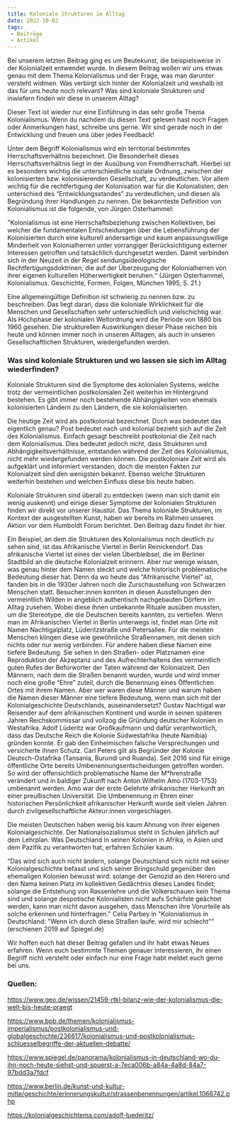 ```yaml
---
title: Koloniale Strukturen im Alltag
date: 2022-10-02
tags:
 - Beiträge
 - Artikel
---
```


Bei unserem letzten Beitrag ging es um Beutekunst, die beispielsweise in der Kolonialzeit entwendet wurde. In diesem Beitrag wollen wir uns etwas genau mit dem Thema Kolonialismus und der Frage, was man darunter versteht widmen. Was verbirgt sich hinter der Kolonialzeit und weshalb ist das für uns heute noch relevant? Was sind koloniale Strukturen und inwiefern finden wir diese in unserem Alltag?

Dieser Text ist wieder nur eine Einführung in das sehr große Thema Kolonialismus. Wenn du nachdem du diesen Text gelesen hast noch Fragen oder Anmerkungen hast, schreibe uns gerne. Wir sind gerade noch in der Entwicklung und freuen uns über jedes Feedback!

Unter dem Begriff Kolonialismus wird ein territorial bestimmtes Herrschaftsverhältnis bezeichnet. Die Besonderheit dieses Herrschaftsverhältnis liegt in der Ausübung von Fremdherrschaft. Hierbei ist es besonders wichtig die unterschiedliche soziale Ordnung, zwischen der kolonisierten bzw. kolonisierenden Gesellschaft, zu verdeutlichen. Vor allem wichtig für die rechtfertigung der Kolonisation war für die Kolonialisten, den unterschied des “Entwicklungsstandes” zu verdeutlichen, und diesen als Begründung ihrer Handlungen zu nennen.  Die bekannteste Definition von Kolonialismus ist die folgende, von Jürgen Osterhammel:

"Kolonialismus ist eine Herrschaftsbeziehung zwischen Kollektiven, bei welcher die fundamentalen Entscheidungen über die Lebensführung der Kolonisierten durch eine kulturell andersartige und kaum anpassungswillige Minderheit von Kolonialherren unter vorrangiger Berücksichtigung externer Interessen getroffen und tatsächlich durchgesetzt werden. Damit verbinden sich in der Neuzeit in der Regel sendungsideologische Rechtfertigungsdoktrinen, die auf der Überzeugung der Kolonialherren von ihrer eigenen kulturellen Höherwertigkeit beruhen.“  (Jürgen Osterhammel, Kolonialismus. Geschichte, Formen, Folgen, München 1995, S. 21.)

Eine allgemeingültige Definition ist schwierig zu nennen bzw. zu beschreiben. Das liegt daran, dass die koloniale Wirklichkeit für die Menschen und Gesellschaften sehr unterschiedlich und vielschichtig war. Als Hochphase der kolonialen Weltordnung wird die Periode von 1880 bis 1960 gesehen. Die strukturellen Auswirkungen dieser Phase reichen bis heute und können immer noch in  unseren Alltagen, als auch in unseren Gesellschaftlichen Strukturen, wiedergefunden werden.

 

### Was sind koloniale Strukturen und wo lassen sie sich im Alltag wiederfinden?

Koloniale Strukturen sind die Symptome des kolonialen Systems, welche trotz der vermeintlichen postkolonialen Zeit weiterhin im Hintergrund bestehen. Es gibt immer noch bestehende Abhängigkeiten von ehemals kolonisierten Ländern zu den Ländern, die sie kolonialisierten.

Die heutige Zeit wird als postkolonial bezeichnet. Doch was bedeutet das eigentlich genau? Post bedeutet nach und kolonial bezieht sich auf die Zeit des Kolonialismus. Einfach gesagt beschreibt  postkolonial die Zeit nach dem Kolonialismus. Dies bedeutet jedoch nicht, dass Strukturen und Abhängigkeitsverhältnisse, entstanden während der Zeit des Kolonialismus,  nicht mehr wiedergefunden werden können.  Die postkoloniale Zeit wird als aufgeklärt und informiert verstanden, doch die meisten Fakten zur Kolonialzeit sind den wenigsten bekannt. Ebenso welche Strukturen weiterhin bestehen und welchen Einfluss diese bis heute haben.

Koloniale Strukturen sind überall zu entdecken (wenn man sich damit ein wenig auskennt)  und einige dieser Symptome der kolonialen Strukturen finden wir direkt vor unserer Haustür. Das Thema koloniale Strukturen, im Kontext der ausgestellten Kunst, haben wir bereits im Rahmen unseres Aktion vor dem Humboldt Forum berichtet. Den Beitrag dazu findet ihr hier.

Ein Beispiel, an dem die Strukturen des Kolonialismus noch deutlich zu sehen sind, ist das Afrikanische Viertel in Berlin Reinickendorf. Das afrikanische Viertel ist eines der vielen Überbleibsel, die im Berliner Stadtbild an die deutsche Kolonialzeit erinnern. Aber nur wenige wissen, was genau hinter dem Namen steckt und welche historisch problematische Bedeutung dieser hat. Denn da wo heute das “Afrikanische Viertel” ist, fanden bis in die 1930er Jahren noch die Zurschaustellung von Schwarzen Menschen statt. Besucher:innen konnten in diesen Ausstellungen den vermeintlich Wilden in angeblich authentisch nachgebauten Dörfern im Alltag zusehen. Wobei diese ihnen unbekannte Rituale ausüben mussten, um die Stereotype, die die Deutschen bereits kannten, zu vertiefen. Wenn man im Afrikanischen Viertel in Berlin unterwegs ist, findet man Orte mit Namen Nachtigalplatz, Lüderitzstraße und Petersallee. Für die meisten Menschen klingen diese wie gewöhnliche Straßennamen, mit denen sich nichts oder nur wenig verbinden. Für andere haben diese Namen eine tiefere Bedeutung. Sie sehen in den Straßen- oder Platznamen eine Reproduktion der Akzeptanz und des Aufrechterhaltens des vermeintlich guten Rufes der Befürworter der Taten während der Kolonialzeit. Den Männern, nach dem die Straßen benannt wurden, wurde und wird immer noch eine große “Ehre” zuteil, durch die Benennung eines Öffentlichen Ortes mit ihrem Namen. Aber wer waren diese Männer und warum haben die Namen dieser Männer eine tiefere Bedeutung, wenn man sich mit der Kolonialgeschichte Deutschlands, auseinandersetzt? Gustav Nachtigal war Reisender auf dem afrikanischen Kontinent und wurde in seinen späteren Jahren Reichskommissar und vollzog die Gründung deutscher Kolonien in Westafrika. Adolf Lüderitz war Großkaufmann und dafür verantwortlich, dass das Deutsche Reich die Kolonie Südwestafrika (heute Namibia) gründen konnte. Er gab den Einheimischen falsche Versprechungen und versicherte ihnen Schutz. Carl Peters gilt als Begründer der Kolonie Deutsch-Ostafrika (Tansania, Burundi und Ruanda).                                                                     Seit 2016 sind für einige öffentliche Orte bereits Umbenennungsentscheidungen getroffen worden.  So wird der offensichtlich problematische Name der M*hrenstraße verändert und in baldiger Zukunft nach Anton Wilhelm Amo (1703-1753)  umbenannt werden. Amo war der erste Gelehrte afrikanischer Herkunft an einer preußischen Universität.  Die Umbenennung in Ehren einer historischen Persönlichkeit afrikanischer Herkunft wurde seit vielen Jahren durch zivilgesellschaftliche Akteur:innen vorgeschlagen. 

Die meisten Deutschen haben wenig bis kaum Ahnung von ihrer eigenen Kolonialgeschichte. Der Nationalsozialismus steht in Schulen jährlich auf dem Lehrplan. Was Deutschland in seinen Kolonien in Afrika, in Asien und dem Pazifik zu verantworten hat, erfahren Schüler kaum.

“Das wird sich auch nicht ändern, solange Deutschland sich nicht mit seiner Kolonialgeschichte befasst und sich seiner Bringschuld gegenüber den ehemaligen Kolonien bewusst wird: solange der Genozid an den Herero und den Nama keinen Platz im kollektiven Gedächtnis dieses Landes findet; solange die Entstehung von Rassenlehre und die Völkerschauen kein Thema sind und solange despotische Kolonialisten nicht aufs Schärfste geächtet werden, kann man nicht davon ausgehen, dass Menschen ihre Vorurteile als solche erkennen und hinterfragen."                                                                                                                                                                                      Celia Parbey in "Kolonialismus in Deutschland: "Wenn ich durch diese Straßen laufe, wird mir schlecht""  (erschienen 2019 auf Spiegel.de)

Wir hoffen euch hat dieser Beitrag gefallen und ihr habt etwas Neues erfahren. Wenn euch bestimmte Themen genauer interessieren, ihr einen Begriff nicht versteht oder einfach nur eine Frage habt meldet euch gerne bei uns. 


 

### Quellen:

https://www.geo.de/wissen/21459-rtkl-bilanz-wie-der-kolonialismus-die-welt-bis-heute-praegt

https://www.bpb.de/themen/kolonialismus-imperialismus/postkolonialismus-und-globalgeschichte/236617/kolonialismus-und-postkolonialismus-schluesselbegriffe-der-aktuellen-debatte/

https://www.spiegel.de/panorama/kolonialismus-in-deutschland-wo-du-ihn-noch-heute-siehst-und-spuerst-a-7eca006b-a84a-4a8d-84a7-97bdd3a7fdcf

https://www.berlin.de/kunst-und-kultur-mitte/geschichte/erinnerungskultur/strassenbenennungen/artikel.1066742.php

https://kolonialgeschichtema.com/adolf-luederitz/ 

